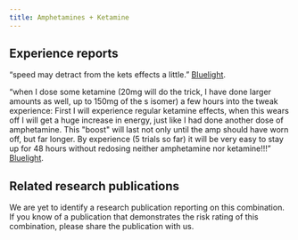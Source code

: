 ---
title: Amphetamines + Ketamine
---
## Experience reports

“speed may detract from the kets effects a little.” [Bluelight](https://bluelight.org/xf/threads/ketamine-and-amphetamines-speed.680059/).

“when I dose some ketamine (20mg will do the trick, I have done larger amounts as well, up to 150mg of the s isomer) a few hours into the tweak experience: First I will experience regular ketamine effects, when this wears off I will get a huge increase in energy, just like I had done another dose of amphetamine. This "boost" will last not only until the amp should have worn off, but far longer. By experience (5 trials so far) it will be very easy to stay up for 48 hours without redosing neither amphetamine nor ketamine!!!” [Bluelight](https://bluelight.org/xf/threads/the-ketamine-nmda-na-mg-and-amphetamine-interaction-thread.335877/).

## Related research publications

We are yet to identify a research publication reporting on this combination. If you know of a publication that demonstrates the risk rating of this combination, please share the publication with us.
